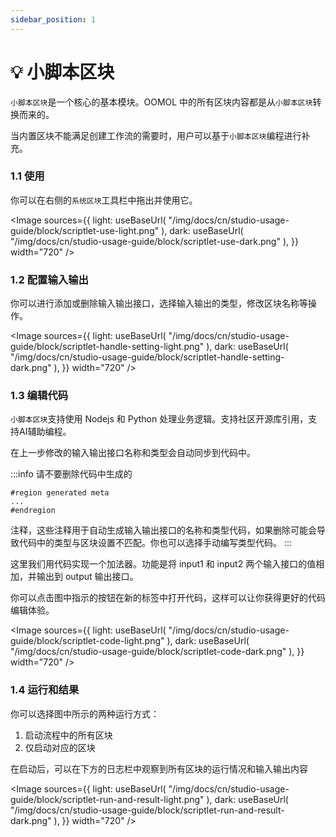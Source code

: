 ```yaml
---
sidebar_position: 1
---
```



# 💡 小脚本区块

`小脚本区块`是一个核心的基本模块。OOMOL 中的所有区块内容都是从`小脚本区块`转换而来的。

当内置区块不能满足创建工作流的需要时，用户可以基于`小脚本区块`编程进行补充。

### 1.1 使用

你可以在右侧的`系统区块`工具栏中拖出并使用它。

<Image
  sources={{
    light: useBaseUrl(
      "/img/docs/cn/studio-usage-guide/block/scriptlet-use-light.png"
    ),
    dark: useBaseUrl(
      "/img/docs/cn/studio-usage-guide/block/scriptlet-use-dark.png"
    ),
  }}
  width="720"
/>

### 1.2 配置输入输出

你可以进行添加或删除输入输出接口，选择输入输出的类型，修改区块名称等操作。

<Image
  sources={{
    light: useBaseUrl(
      "/img/docs/cn/studio-usage-guide/block/scriptlet-handle-setting-light.png"
    ),
    dark: useBaseUrl(
      "/img/docs/cn/studio-usage-guide/block/scriptlet-handle-setting-dark.png"
    ),
  }}
  width="720"
/>

### 1.3 编辑代码

`小脚本区块`支持使用 Nodejs 和 Python 处理业务逻辑。支持社区开源库引用，支持AI辅助编程。

在上一步修改的输入输出接口名称和类型会自动同步到代码中。

:::info
请不要删除代码中生成的

```
#region generated meta
...
#endregion
```

注释，这些注释用于自动生成输入输出接口的名称和类型代码，如果删除可能会导致代码中的类型与区块设置不匹配。你也可以选择手动编写类型代码。
:::

这里我们用代码实现一个加法器。功能是将 input1 和 input2 两个输入接口的值相加，并输出到 output 输出接口。

你可以点击图中指示的按钮在新的标签中打开代码，这样可以让你获得更好的代码编辑体验。

<Image
  sources={{
    light: useBaseUrl(
      "/img/docs/cn/studio-usage-guide/block/scriptlet-code-light.png"
    ),
    dark: useBaseUrl(
      "/img/docs/cn/studio-usage-guide/block/scriptlet-code-dark.png"
    ),
  }}
  width="720"
/>

### 1.4 运行和结果

你可以选择图中所示的两种运行方式：

1. 启动流程中的所有区块
2. 仅启动对应的区块

在启动后，可以在下方的日志栏中观察到所有区块的运行情况和输入输出内容

<Image
  sources={{
    light: useBaseUrl(
      "/img/docs/cn/studio-usage-guide/block/scriptlet-run-and-result-light.png"
    ),
    dark: useBaseUrl(
      "/img/docs/cn/studio-usage-guide/block/scriptlet-run-and-result-dark.png"
    ),
  }}
  width="720"
/>
